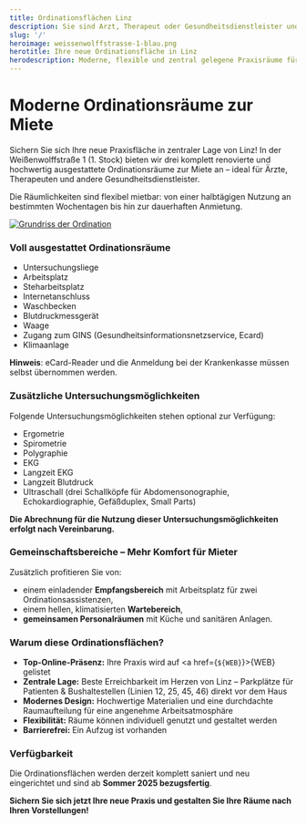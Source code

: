 ```yaml
---
title: Ordinationsflächen Linz
description: Sie sind Arzt, Therapeut oder Gesundheitsdienstleister und auf der Suche nach der perfekten Ordinationsfläche? Bei uns finden Sie moderne, flexible und optimal ausgestattete Räumlichkeiten in zentraler Lage in Linz.
slug: '/'
heroimage: weissenwolffstrasse-1-blau.png
herotitle: Ihre neue Ordinationsfläche in Linz
herodescription: Moderne, flexible und zentral gelegene Praxisräume für Ärzte, Therapeuten und Gesundheitsdienstleister.
---
```



# Moderne Ordinationsräume zur Miete

Sichern Sie sich Ihre neue Praxisfläche in zentraler Lage von Linz! In der Weißenwolffstraße 1 (1. Stock) bieten wir drei komplett renovierte und hochwertig ausgestattete Ordinationsräume zur Miete an – ideal für Ärzte, Therapeuten und andere Gesundheitsdienstleister.

Die Räumlichkeiten sind flexibel mietbar: von einer halbtägigen Nutzung an bestimmten Wochentagen bis hin zur dauerhaften Anmietung.

<a data-fslightbox href="/images/grundriss.png">
  <img src="/images/grundriss.png" alt="Grundriss der Ordination" />
</a>

### Voll ausgestattet Ordinationsräume

- Untersuchungsliege
- Arbeitsplatz
- Steharbeitsplatz
- Internetanschluss
- Waschbecken
- Blutdruckmessgerät
- Waage
- Zugang zum GINS (Gesundheitsinformationsnetzservice, Ecard)
- Klimaanlage

**Hinweis**: eCard-Reader und die Anmeldung bei der Krankenkasse müssen selbst übernommen werden.

### Zusätzliche Untersuchungsmöglichkeiten

Folgende Untersuchungsmöglichkeiten stehen optional zur Verfügung:

- Ergometrie
- Spirometrie
- Polygraphie
- EKG
- Langzeit EKG
- Langzeit Blutdruck
- Ultraschall (drei Schallköpfe für Abdomensonographie, Echokardiographie, Gefäßduplex, Small Parts)

**Die Abrechnung für die Nutzung dieser Untersuchungsmöglichkeiten erfolgt nach Vereinbarung.**

### Gemeinschaftsbereiche – Mehr Komfort für Mieter

Zusätzlich profitieren Sie von:

- einem einladender **Empfangsbereich** mit Arbeitsplatz für zwei Ordinationsassistenzen,
- einem hellen, klimatisierten **Wartebereich**,
- **gemeinsamen Personalräumen** mit Küche und sanitären Anlagen.

### Warum diese Ordinationsflächen?

- **Top-Online-Präsenz:** Ihre Praxis wird auf <a href={`${WEB}`}>{WEB}</a> gelistet
- **Zentrale Lage:** Beste Erreichbarkeit im Herzen von Linz – Parkplätze für Patienten & Bushaltestellen (Linien 12, 25, 45, 46) direkt vor dem Haus
- **Modernes Design:** Hochwertige Materialien und eine durchdachte Raumaufteilung für eine angenehme Arbeitsatmosphäre
- **Flexibilität:** Räume können individuell genutzt und gestaltet werden
- **Barrierefrei:** Ein Aufzug ist vorhanden

### Verfügbarkeit

Die Ordinationsflächen werden derzeit komplett saniert und neu eingerichtet und sind ab **Sommer 2025 bezugsfertig**.

**Sichern Sie sich jetzt Ihre neue Praxis und gestalten Sie Ihre Räume nach Ihren Vorstellungen!**

<Contact></Contact>
